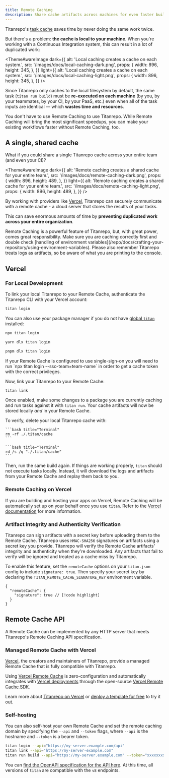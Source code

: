 ```yaml
---
title: Remote Caching
description: Share cache artifacts across machines for even faster builds.
---
```



Titanrepo's [task cache](/repo/docs/crafting-your-repository/caching) saves time by never doing the same work twice.

But there's a problem: **the cache is local to your machine**. When you're working with a Continuous Integration system, this can result in a lot of duplicated work:

<ThemeAwareImage
  dark={{
    alt: 'Local caching creates a cache on each system.',
    src: '/images/docs/local-caching-dark.png',
    props: {
      width: 896,
      height: 345,
    },
  }}
  light={{
    alt: 'Local caching creates a cache on each system.',
    src: '/images/docs/local-caching-light.png',
    props: {
      width: 896,
      height: 345,
    },
  }}
/>

Since Titanrepo only caches to the local filesystem by default, the same task (`titan run build`) must be **re-executed on each machine** (by you, by your teammates, by your CI, by your PaaS, etc.) even when all of the task inputs are identical — which **wastes time and resources**.

<Callout type="good-to-know">
  You don't have to use Remote Caching to use Titanrepo. While Remote Caching
  will bring the most significant speedups, you can make your existing workflows
  faster without Remote Caching, too.
</Callout>

## A single, shared cache

What if you could share a single Titanrepo cache across your entire team (and even your CI)?

<ThemeAwareImage
  dark={{
    alt: 'Remote caching creates a shared cache for your entire team.',
    src: '/images/docs/remote-caching-dark.png',
    props: {
      width: 896,
      height: 489,
    },
  }}
  light={{
    alt: 'Remote caching creates a shared cache for your entire team.',
    src: '/images/docs/remote-caching-light.png',
    props: {
      width: 896,
      height: 489,
    },
  }}
/>

By working with providers like [Vercel](#vercel), Titanrepo can securely communicate with a remote cache - a cloud server that stores the results of your tasks.

This can save enormous amounts of time by **preventing duplicated work across your entire organization**.

<Callout>
  Remote Caching is a powerful feature of Titanrepo, but, with great power,
  comes great responsibility. Make sure you are caching correctly first and
  double check [handling of environment
  variables](/repo/docs/crafting-your-repository/using-environment-variables).
  Please also remember Titanrepo treats logs as artifacts, so be aware of what
  you are printing to the console.
</Callout>

## Vercel

### For Local Development

To link your local Titanrepo to your Remote Cache, authenticate the Titanrepo CLI with your Vercel account:

```bash title="Terminal"
titan login
```

You can also use your package manager if you do not have [global `titan`](/repo/docs/getting-started/installation#global-installation) installed:

<PackageManagerTabs>
<Tab>

```bash title="Terminal"
npx titan login
```

</Tab>

<Tab>

```bash title="Terminal"
yarn dlx titan login
```

</Tab>

<Tab>

```bash title="Terminal"
pnpm dlx titan login
```

</Tab>
</PackageManagerTabs>

<Callout>
  If your Remote Cache is configured to use single-sign-on you will need to run
  `npx titan login --sso-team=team-name` in order to get a cache token with the
  correct privileges.
</Callout>

Now, link your Titanrepo to your Remote Cache:

```bash title="Terminal"
titan link
```

Once enabled, make some changes to a package you are currently caching and run tasks against it with `titan run`.
Your cache artifacts will now be stored locally _and_ in your Remote Cache.

To verify, delete your local Titanrepo cache with:

<PlatformTabs>
  <Tab>

    ```bash title="Terminal"
    rm -rf ./.titan/cache
    ```

  </Tab>
  <Tab>

    ```bash title="Terminal"
    rd /s /q "./.titan/cache"
    ```

  </Tab>
</PlatformTabs>

Then, run the same build again. If things are working properly, `titan` should not execute tasks locally. Instead, it will download the logs and artifacts from your Remote Cache and replay them back to you.

### Remote Caching on Vercel

If you are building and hosting your apps on Vercel, Remote Caching will be automatically set up on your behalf once you use `titan`. Refer to the [Vercel documentation](https://khulnasoft.com/docs/concepts/monorepos/remote-caching?utm_source=titan.khulnasoft.com&utm_medium=referral&utm_campaign=docs-link) for more information.

### Artifact Integrity and Authenticity Verification

Titanrepo can sign artifacts with a secret key before uploading them to the Remote Cache. Titanrepo uses `HMAC-SHA256` signatures on artifacts using a secret key you provide.
Titanrepo will verify the Remote Cache artifacts' integrity and authenticity when they're downloaded.
Any artifacts that fail to verify will be ignored and treated as a cache miss by Titanrepo.

To enable this feature, set the `remoteCache` options on your `titan.json` config to include `signature: true`. Then specify your secret key by declaring the `TITAN_REMOTE_CACHE_SIGNATURE_KEY` environment variable.

```jsonc title="./titan.json"
{
  "remoteCache": {
    "signature": true // [!code highlight]
  }
}
```

## Remote Cache API

A Remote Cache can be implemented by any HTTP server that meets Titanrepo's Remote Caching API specification.

### Managed Remote Cache with Vercel

[Vercel](https://khulnasoft.com), the creators and maintainers of Titanrepo, provide a managed Remote Cache that is fully compatible with Titanrepo.

Using [Vercel Remote Cache](https://khulnasoft.com/docs/monorepos/remote-caching) is zero-configuration and automatically integrates with [Vercel deployments](https://khulnasoft.com/docs/deployments/overview) through the open-source [Vercel Remote Cache SDK](https://github.com/khulnasoft/remote-cache).

Learn more about [Titanrepo on Vercel](https://khulnasoft.com/docs/monorepos/titanrepo) or [deploy a template for free](https://khulnasoft.com/templates?search=titanrepo) to try it out.

### Self-hosting

You can also self-host your own Remote Cache and set the remote caching domain by specifying the `--api` and `--token` flags, where `--api` is the hostname and `--token` is a bearer token.

```bash title="Terminal"
titan login --api="https://my-server.example.com/api"
titan link --api="https://my-server-example.com"
titan run build --api="https://my-server.example.com" --token="xxxxxxxxxxxxxxxxx"
```

You can [find the OpenAPI specification for the API here](/api/remote-cache-spec). At this time, all versions of `titan` are compatible with the `v8` endpoints.
